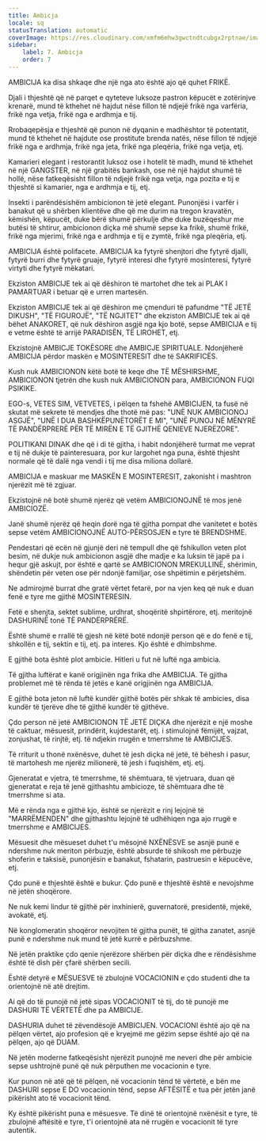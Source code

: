 ```yaml
---
title: Ambicja
locale: sq
statusTranslation: automatic
coverImage: https://res.cloudinary.com/xmfm6mhw3gwctndtcubgx2rptnae/image/upload/v1740337243/small_cover_educacion_fundamental_a051170f1c.webp
sidebar:
    label: 7. Ambicja
    order: 7
---
```

AMBICIJA ka disa shkaqe dhe një nga ato është ajo që quhet FRIKË.

Djali i thjeshtë që në parqet e qyteteve luksoze pastron këpucët e zotërinjve krenarë, mund të kthehet në hajdut nëse fillon të ndjejë frikë nga varfëria, frikë nga vetja, frikë nga e ardhmja e tij.

Rrobaqepësja e thjeshtë që punon në dyqanin e madhështor të potentatit, mund të kthehet në hajdute ose prostitute brenda natës, nëse fillon të ndjejë frikë nga e ardhmja, frikë nga jeta, frikë nga pleqëria, frikë nga vetja, etj.

Kamarieri elegant i restorantit luksoz ose i hotelit të madh, mund të kthehet në një GANGSTER, në një grabitës bankash, ose në një hajdut shumë të hollë, nëse fatkeqësisht fillon të ndjejë frikë nga vetja, nga pozita e tij e thjeshtë si kamarier, nga e ardhmja e tij, etj.

Insekti i parëndësishëm ambicionon të jetë elegant. Punonjësi i varfër i banakut që u shërben klientëve dhe që me durim na tregon kravatën, këmishën, këpucët, duke bërë shumë përkulje dhe duke buzëqeshur me butësi të shtirur, ambicionon diçka më shumë sepse ka frikë, shumë frikë, frikë nga mjerimi, frikë nga e ardhmja e tij e zymtë, frikë nga pleqëria, etj.

AMBICIJA është polifacete. AMBICIJA ka fytyrë shenjtori dhe fytyrë djalli, fytyrë burri dhe fytyrë gruaje, fytyrë interesi dhe fytyrë mosinteresi, fytyrë virtyti dhe fytyrë mëkatari.

Ekziston AMBICIJE tek ai që dëshiron të martohet dhe tek ai PLAK I PAMARTUAR i betuar që e urren martesën.

Ekziston AMBICIJE tek ai që dëshiron me çmenduri të pafundme "TË JETË DIKUSH", "TË FIGUROJË", "TË NGJITET" dhe ekziston AMBICIJE tek ai që bëhet ANAKORET, që nuk dëshiron asgjë nga kjo botë, sepse AMBICIJA e tij e vetme është të arrijë PARADISËN, TË LIROHET, etj.

Ekzistojnë AMBICJE TOKËSORE dhe AMBICJE SPIRITUALE. Ndonjëherë AMBICIJA përdor maskën e MOSINTERESIT dhe të SAKRIFICËS.

Kush nuk AMBICIONON këtë botë të keqe dhe TË MËSHIRSHME, AMBICIONON tjetrën dhe kush nuk AMBICIONON para, AMBICIONON FUQI PSIKIKE.

EGO-s, VETES SIM, VETVETES, i pëlqen ta fshehë AMBICIJEN, ta fusë në skutat më sekrete të mendjes dhe thotë më pas: "UNË NUK AMBICIONOJ ASGJË", "UNË I DUA BASHKËPUNËTORËT E MI", "UNË PUNOJ NË MËNYRË TË PANDËRPRERË PËR TË MIRËN E TË GJITHË QENIEVE NJERËZORE".

POLITIKANI DINAK dhe që i di të gjitha, i habit ndonjëherë turmat me veprat e tij në dukje të painteresuara, por kur largohet nga puna, është thjesht normale që të dalë nga vendi i tij me disa miliona dollarë.

AMBICIJA e maskuar me MASKËN E MOSINTERESIT, zakonisht i mashtron njerëzit më të zgjuar.

Ekzistojnë në botë shumë njerëz që vetëm AMBICIONOJNË të mos jenë AMBICIOZË.

Janë shumë njerëz që heqin dorë nga të gjitha pompat dhe vanitetet e botës sepse vetëm AMBICIONOJNË AUTO-PËRSOSJEN e tyre të BRENDSHME.

Pendestari që ecën në gjunjë deri në tempull dhe që fshikullon veten plot besim, në dukje nuk ambicionon asgjë dhe madje e ka luksin të japë pa i hequr gjë askujt, por është e qartë se AMBICIONON MREKULLINË, shërimin, shëndetin për veten ose për ndonjë familjar, ose shpëtimin e përjetshëm.

Ne admirojmë burrat dhe gratë vërtet fetarë, por na vjen keq që nuk e duan fenë e tyre me gjithë MOSINTERESIN.

Fetë e shenjta, sektet sublime, urdhrat, shoqëritë shpirtërore, etj. meritojnë DASHURINË tonë TË PANDËRPRËRË.

Është shumë e rrallë të gjesh në këtë botë ndonjë person që e do fenë e tij, shkollën e tij, sektin e tij, etj. pa interes. Kjo është e dhimbshme.

E gjithë bota është plot ambicie. Hitleri u fut në luftë nga ambicia.

Të gjitha luftërat e kanë origjinën nga frika dhe AMBICIJA. Të gjitha problemet më të rënda të jetës e kanë origjinën nga AMBICIJA.

E gjithë bota jeton në luftë kundër gjithë botës për shkak të ambicies, disa kundër të tjerëve dhe të gjithë kundër të gjithëve.

Çdo person në jetë AMBICIONON TË JETË DIÇKA dhe njerëzit e një moshe të caktuar, mësuesit, prindërit, kujdestarët, etj. i stimulojnë fëmijët, vajzat, zonjushat, të rinjtë, etj. të ndjekin rrugën e tmerrshme të AMBICIJES.

Të rriturit u thonë nxënësve, duhet të jesh diçka në jetë, të bëhesh i pasur, të martohesh me njerëz milionerë, të jesh i fuqishëm, etj. etj.

Gjeneratat e vjetra, të tmerrshme, të shëmtuara, të vjetruara, duan që gjeneratat e reja të jenë gjithashtu ambicioze, të shëmtuara dhe të tmerrshme si ata.

Më e rënda nga e gjithë kjo, është se njerëzit e rinj lejojnë të "MARRËMENDEN" dhe gjithashtu lejojnë të udhëhiqen nga ajo rrugë e tmerrshme e AMBICIJES.

Mësuesit dhe mësueset duhet t'u mësojnë NXËNËSVE se asnjë punë e ndershme nuk meriton përbuzje, është absurde të shikosh me përbuzje shoferin e taksisë, punonjësin e banakut, fshatarin, pastruesin e këpucëve, etj.

Çdo punë e thjeshtë është e bukur. Çdo punë e thjeshtë është e nevojshme në jetën shoqërore.

Ne nuk kemi lindur të gjithë për inxhinierë, guvernatorë, presidentë, mjekë, avokatë, etj.

Në konglomeratin shoqëror nevojiten të gjitha punët, të gjitha zanatet, asnjë punë e ndershme nuk mund të jetë kurrë e përbuzshme.

Në jetën praktike çdo qenie njerëzore shërben për diçka dhe e rëndësishme është të dish për çfarë shërben secili.

Është detyrë e MËSUESVE të zbulojnë VOCACIONIN e çdo studenti dhe ta orientojnë në atë drejtim.

Ai që do të punojë në jetë sipas VOCACIONIT të tij, do të punojë me DASHURI TË VËRTETË dhe pa AMBICIJE.

DASHURIA duhet të zëvendësojë AMBICIJEN. VOCACIONI është ajo që na pëlqen vërtet, ajo profesion që e kryejmë me gëzim sepse është ajo që na pëlqen, ajo që DUAM.

Në jetën moderne fatkeqësisht njerëzit punojnë me neveri dhe për ambicie sepse ushtrojnë punë që nuk përputhen me vocacionin e tyre.

Kur punon në atë që të pëlqen, në vocacionin tënd të vërtetë, e bën me DASHURI sepse E DO vocacionin tënd, sepse AFTËSITË e tua për jetën janë pikërisht ato të vocacionit tënd.

Ky është pikërisht puna e mësuesve. Të dinë të orientojnë nxënësit e tyre, të zbulojnë aftësitë e tyre, t'i orientojnë ata në rrugën e vocacionit të tyre autentik.

